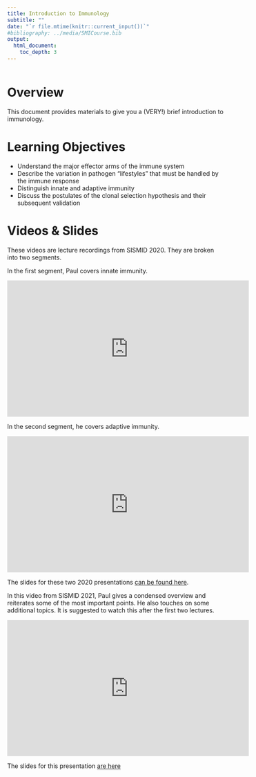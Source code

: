 ```yaml
---
title: Introduction to Immunology
subtitle: ""
date: "`r file.mtime(knitr::current_input())`"
#bibliography: ../media/SMICourse.bib
output: 
  html_document:
    toc_depth: 3
---
```


```r
 
```


# Overview
This document provides materials to give you a (VERY!) brief introduction to immunology.

# Learning Objectives
* Understand the major effector arms of the immune system
*  Describe the variation in pathogen “lifestyles” that must be handled by the immune response
* Distinguish innate and adaptive immunity
* Discuss the postulates of the clonal selection hypothesis and their subsequent validation


# Videos & Slides
These videos are lecture recordings from SISMID 2020. They are broken into two segments. 

In the first segment, Paul covers innate immunity.

<p>
<iframe width="560" height="315" src="https://www.youtube.com/embed/z3c4ZSmuTR0" frameborder="0" allow="accelerometer; autoplay; encrypted-media; gyroscope; picture-in-picture" allowfullscreen></iframe>
</p>


In the second segment, he covers adaptive immunity.

<p>
<iframe width="560" height="315" src="https://www.youtube.com/embed/d6IKOL-utNI" frameborder="0" allow="accelerometer; autoplay; encrypted-media; gyroscope; picture-in-picture" allowfullscreen></iframe>
</p>

The slides for these two 2020 presentations [can be found here](./slides/Introduction_to_Immunology_Slides.pdf). 



In this video from SISMID 2021, Paul gives a condensed overview and reiterates some of the most important points. He also touches on some additional topics. It is suggested to watch this after the first two lectures.

<p>
<iframe width="560" height="315" src="https://www.youtube.com/embed/EaugVmqGjD0" frameborder="0" allow="accelerometer; autoplay; encrypted-media; gyroscope; picture-in-picture" allowfullscreen></iframe>
</p>

The slides for this presentation [are here](./slides/2021_Immunology_Highlights_Slides.pdf)



